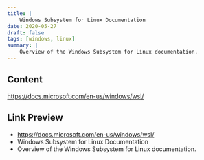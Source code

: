 ```yaml
---
title: |
    Windows Subsystem for Linux Documentation
date: 2020-05-27
draft: false
tags: [windows, linux]
summary: |
    Overview of the Windows Subsystem for Linux documentation.
---
```


## Content

https://docs.microsoft.com/en-us/windows/wsl/

## Link Preview

- https://docs.microsoft.com/en-us/windows/wsl/
- Windows Subsystem for Linux Documentation
- Overview of the Windows Subsystem for Linux documentation.
